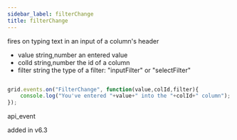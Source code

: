 ```yaml
---
sidebar_label: filterChange
title: filterChange
---
```



          


<Short>

fires on typing text in an input of a column's header


</Short>



- value		string,number		an entered value
- colId		string,number		the id of a column
- filter	string				the type of a filter: "inputFilter" or "selectFilter"


~~~js

grid.events.on("FilterChange", function(value,colId,filter){
    console.log("You've entered "+value+" into the "+colId+" column");
});


~~~
 api_event

<Descr>



</Descr>


 added in v6.3

